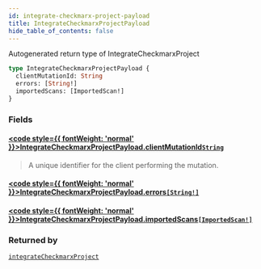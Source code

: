 ```yaml
---
id: integrate-checkmarx-project-payload
title: IntegrateCheckmarxProjectPayload
hide_table_of_contents: false
---
```








Autogenerated return type of IntegrateCheckmarxProject

```graphql
type IntegrateCheckmarxProjectPayload {
  clientMutationId: String
  errors: [String!]
  importedScans: [ImportedScan!]
}
```


### Fields

#### [<code style={{ fontWeight: 'normal' }}>IntegrateCheckmarxProjectPayload.<b>clientMutationId</b></code>](#)<Bullet />[`String`](/api/graphql/documentation/scalars/string) <Badge class="secondary" text="scalar"/>
> A unique identifier for the client performing the mutation.
> 

#### [<code style={{ fontWeight: 'normal' }}>IntegrateCheckmarxProjectPayload.<b>errors</b></code>](#)<Bullet />[`[String!]`](/api/graphql/documentation/scalars/string) <Badge class="secondary" text="list"/> <Badge class="secondary" text="scalar"/>
> 
> 

#### [<code style={{ fontWeight: 'normal' }}>IntegrateCheckmarxProjectPayload.<b>importedScans</b></code>](#)<Bullet />[`[ImportedScan!]`](/api/graphql/documentation/objects/imported-scan) <Badge class="secondary" text="list"/> <Badge class="secondary" text="object"/>
> 
> 



### Returned by

[`integrateCheckmarxProject`](/api/graphql/documentation/mutations/integrate-checkmarx-project)  <Badge class="secondary" text="mutation"/>



